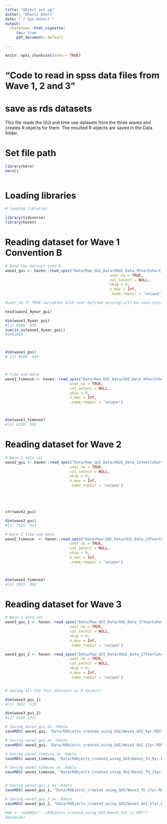```yaml
---
title: "Object set up"
author: "Bharvi Dhall"
date: "`r Sys.Date()`"
output:
  rmarkdown::html_vignette:
     toc: true
     pdf_document: default

---
```


```r
knitr::opts_chunk$set(echo = TRUE)
```

# "Code to read in spss data files from Wave 1, 2  and 3"
# save as rds datasets

This file reads the GUI and time use datasets from the three waves and creates R objects for them. The resulted R objects are saved in the Data folder.


# Set file path

```r
library(here)
here()
  
```

# Loading libraries

```r
# loading libraries

library(tidyverse)
library(haven)

```


# Reading dataset for  Wave 1 Convention B

```r
# Read the dataset into R
wave1_gui <- haven::read_spss("Data/Raw_GUI_Data/XGUI_Data_9YearCohort_Wave1.sav",  
                                               user_na = TRUE, 
                                               col_select = NULL,
                                               skip = 0,
                                               n_max = Inf,
                                               .name_repair = "unique")  #Convention 

#user_na If TRUE variables with user defined missing will be read into labelled_spss()objects. If FALSE, the default, user-defined missings will be converted to NA

head(wave1_9year_gui)

dim(wave1_9year_gui)
#[1] 8568  850
sum(is.na(wave1_9year_gui))
#1692669



dim(wave1_gui)
# [1] 8568  850



# Time use data
wave1_timeuse <- haven::read_spss("Data/Raw_GUI_Data/GUI_Data_9YearCohort_Wave1_TimeUse.sav",
                             user_na = TRUE,
                             col_select = NULL,
                             skip = 0,
                             n_max = Inf,
                             .name_repair = "unique")



dim(wave1_timeuse)
#[1] 6228  501

```

# Reading dataset for Wave 2

```r


# Wave 2 data set
wave2_gui <- haven::read_spss("Data/Raw_GUI_Data/XGUI_Data_13YearCohort_Wave2.sav",
                             user_na = TRUE,
                             col_select = NULL,
                             skip = 0,
                             n_max = Inf,
                             .name_repair = "unique")





str(wave2_gui)

dim(wave2_gui)
#[1] 7525  913

# Wave 2 time use data
wave2_timeuse  <- haven::read_spss("Data/Raw_GUI_Data/GUI_Data_13YearCohort_Wave2_TimeUse.sav",
                             user_na = TRUE, 
                             col_select = NULL,
                             skip = 0,
                             n_max = Inf,
                             .name_repair = "unique")



dim(wave2_timeuse)
#[1] 5023  302

```


# Reading dataset for Wave 3

```r
# Wave 3 data set
wave3_gui_1 <- haven::read_spss("Data/Raw_GUI_Data/GUI_Data_17YearCohort_Wave3_ TimeUse.sav",
                             user_na = TRUE,
                             col_select = NULL,
                             skip = 0,
                             n_max = Inf,
                             .name_repair = "unique")

wave3_gui_2 <- haven::read_spss("Data/Raw_GUI_Data/XGUI_Data_17YearCohort_Wave3.sav",
                             user_na = TRUE,
                             col_select = NULL,
                             skip = 0,
                             n_max = Inf,
                             .name_repair = "unique")



```


```r
# Saving all the four datasets as R objects

dim(wave3_gui_1)
#[1] 3622  515

dim(wave3_gui_2)
#[1] 6216 1222

# Saving wave1_gui as .Rdata
saveRDS( wave1_gui, "Data/RObjects_created_using_GUI/Wave1_GUI_9yr.RDS" )

# Saving wave2_gui as .Rdata
saveRDS( wave2_gui, "Data/RObjects_created_using_GUI/Wave2_GUI_13yr.RDS" )

# Saving wave1_timeuse as .Rdata
saveRDS( wave1_timeuse, "Data/RObjects_created_using_GUI/Wave1_TU_9yr.RDS" )

# Saving wave1_timeuse as .Rdata
saveRDS( wave1_timeuse, "Data/RObjects_created_using_GUI/Wave2_TU_13yr.RDS" )


# Saving wave3_gui_1 as .Rdata
saveRDS( wave3_gui_1, "Data/RObjects_created_using_GUI/Wave3_TU_17yr.RDS" )

# Saving wave3_gui_2 as .Rdata
saveRDS( wave3_gui_2, "Data/RObjects_created_using_GUI/Wave3_GUI_17yr.RDS" )

#ab <- readRDS("../RObjects_created_using_GUI/Wave3_GUI_1r.RDS")
#head(ab)
```



